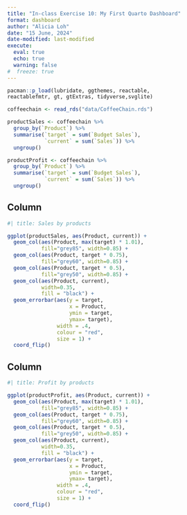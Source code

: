 ```yaml
---
title: "In-class Exercise 10: My First Quarto Dashboard"
format: dashboard
author: "Alicia Loh"
date: "15 June, 2024"
date-modified: last-modified
execute: 
  eval: true
  echo: true
  warning: false
#  freeze: true
---
```


```r
pacman::p_load(lubridate, ggthemes, reactable,
reactablefmtr, gt, gtExtras, tidyverse,svglite)
```

```r
coffeechain <- read_rds("data/CoffeeChain.rds")
```

```r
productSales <- coffeechain %>%
  group_by(`Product`) %>%
  summarise(`target` = sum(`Budget Sales`),
            `current` = sum(`Sales`)) %>%
  ungroup()
```

```r
productProfit <- coffeechain %>%
  group_by(`Product`) %>%
  summarise(`target` = sum(`Budget Sales`),
            `current` = sum(`Sales`)) %>%
  ungroup()
```

## Column {width=50%}

```r
#| title: Sales by products

ggplot(productSales, aes(Product, current)) + 
  geom_col(aes(Product, max(target) * 1.01),
           fill="grey85", width=0.85) +
  geom_col(aes(Product, target * 0.75),
           fill="grey60", width=0.85) +
  geom_col(aes(Product, target * 0.5),
           fill="grey50", width=0.85) +
  geom_col(aes(Product, current), 
           width=0.35,
           fill = "black") + 
  geom_errorbar(aes(y = target,
                    x = Product, 
                    ymin = target,
                    ymax= target), 
                width = .4,
                colour = "red",
                size = 1) +
  coord_flip()
```

## Column {width=50%}

```r
#| title: Profit by products

ggplot(productProfit, aes(Product, current)) + 
  geom_col(aes(Product, max(target) * 1.01),
           fill="grey85", width=0.85) +
  geom_col(aes(Product, target * 0.75),
           fill="grey60", width=0.85) +
  geom_col(aes(Product, target * 0.5),
           fill="grey50", width=0.85) +
  geom_col(aes(Product, current), 
           width=0.35,
           fill = "black") + 
  geom_errorbar(aes(y = target,
                    x = Product, 
                    ymin = target,
                    ymax= target), 
                width = .4,
                colour = "red",
                size = 1) +
  coord_flip()
```


